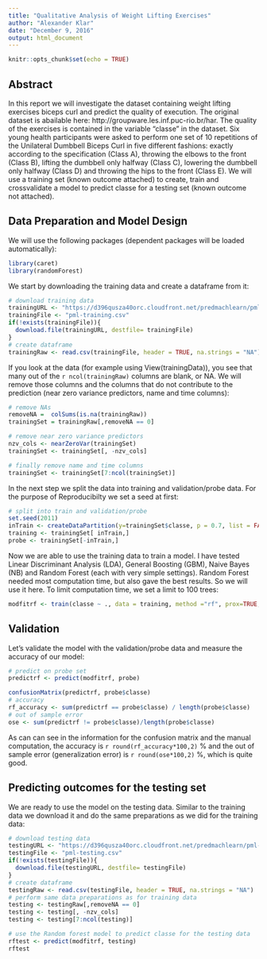 ```yaml
---
title: "Qualitative Analysis of Weight Lifting Exercises"
author: "Alexander Klar"
date: "December 9, 2016"
output: html_document
---
```


```r
knitr::opts_chunk$set(echo = TRUE)
```


## Abstract

In this report we will investigate the dataset containing weight lifting exercises biceps curl and predict the quality of execution.
The original dataset is abailable here: http://groupware.les.inf.puc-rio.br/har.
The quality of the exercises is contained in the variable "classe" in the dataset. Six young health participants were asked to perform one set of 10 repetitions of the Unilateral Dumbbell Biceps Curl in five different fashions: exactly according to the specification (Class A), throwing the elbows to the front (Class B), lifting the dumbbell only halfway (Class C), lowering the dumbbell only halfway (Class D) and throwing the hips to the front (Class E).
We will use a training set (known outcome attached) to create, train and crossvalidate a model to predict classe for a testing set (known outcome not attached). 


## Data Preparation and Model Design

We will use the following packages (dependent packages will be loaded automatically):
```r
library(caret)
library(randomForest)
```

We start by downloading the training data and create a dataframe from it:
```r
# download training data
trainingURL <- "https://d396qusza40orc.cloudfront.net/predmachlearn/pml-training.csv"
trainingFile <- "pml-training.csv"
if(!exists(trainingFile)){
  download.file(trainingURL, destfile= trainingFile)
}
# create dataframe
trainingRaw <- read.csv(trainingFile, header = TRUE, na.strings = "NA")
```

If you look at the data (for example using View(trainingData)), you see that many out of the `r ncol(trainingRaw)` columns are blank,  or NA. We will remove those columns and the columns that do not contribute to the prediction (near zero variance predictors, name and time columns):

```r
# remove NAs
removeNA =  colSums(is.na(trainingRaw))
trainingSet = trainingRaw[,removeNA == 0] 

# remove near zero variance predictors
nzv_cols <- nearZeroVar(trainingSet)
trainingSet <- trainingSet[, -nzv_cols]

# finally remove name and time columns
trainingSet <- trainingSet[7:ncol(trainingSet)]
```

In the next step we split the data into training and validation/probe data. For the purpose of Reproducibilty we set a seed at first: 
```r
# split into train and validation/probe
set.seed(2011)
inTrain <- createDataPartition(y=trainingSet$classe, p = 0.7, list = FALSE)
training <- trainingSet[ inTrain,]
probe <- trainingSet[-inTrain,]
```

Now we are able to use the training data to train a model. I have tested Linear Discriminant Analysis (LDA), General Boosting (GBM), Naive Bayes (NB) and Random Forest (each with very simple settings). Random Forest needed most computation time, but also gave the best results. So we will use it here. To limit computation time, we set a limit to 100 trees: 
```r
modfitrf <- train(classe ~ ., data = training, method ="rf", prox=TRUE, ntree = 100)
```
## Validation

Let's validate the model with the validation/probe data and measure the accuracy of our model:
```r
# predict on probe set
predictrf <- predict(modfitrf, probe)

confusionMatrix(predictrf, probe$classe)
# accuracy
rf_accuracy <- sum(predictrf == probe$classe) / length(probe$classe)
# out of sample error 
ose <- sum(predictrf != probe$classe)/length(probe$classe)
```
As can can see in the information for the confusion matrix and the manual computation, the accuracy is `r round(rf_accuracy*100,2)` % and the out of sample error (generalization error) is `r round(ose*100,2)` %, which is quite good.

## Predicting outcomes for the testing set

We are ready to use the model on the testing data. Similar to the training data we download it and do the same preparations as we did for the training data:
```r
# download testing data
testingURL <- "https://d396qusza40orc.cloudfront.net/predmachlearn/pml-testing.csv"
testingFile <- "pml-testing.csv"
if(!exists(testingFile)){
  download.file(testingURL, destfile= testingFile)
}
# create dataframe
testingRaw <- read.csv(testingFile, header = TRUE, na.strings = "NA")
# perform same data preparations as for training data
testing <- testingRaw[,removeNA == 0]
testing <- testing[, -nzv_cols]
testing <- testing[7:ncol(testing)]

# use the Random forest model to predict classe for the testing data
rftest <- predict(modfitrf, testing)
rftest
```


